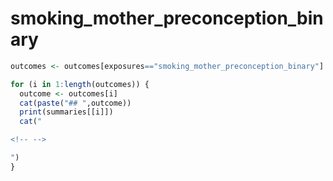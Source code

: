 
# smoking_mother_preconception_binary
```r
outcomes <- outcomes[exposures=="smoking_mother_preconception_binary"]

for (i in 1:length(outcomes)) {
  outcome <- outcomes[i]
  cat(paste("## ",outcome))
  print(summaries[[i]])
  cat("

<!-- -->

")
}

```

